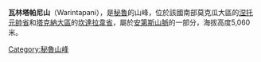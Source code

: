 {{Coord|16|50|24|S|70|26|5|W|display=title}}

'''瓦林塔帕尼山'''（Warintapani），是[[秘魯|秘魯]]的山峰，位於該國南部莫克瓜大區的[[涅托元帥省|涅托元帥省]]和[[塔克納大區|塔克納大區]]的[[坎達拉韋省|坎達拉韋省]]，屬於[[安第斯山脈|安第斯山脈]]的一部分，海拔高度5,060米。

{{Peru-geo-stub}}
[[Category:秘魯山峰|Category:秘魯山峰]]